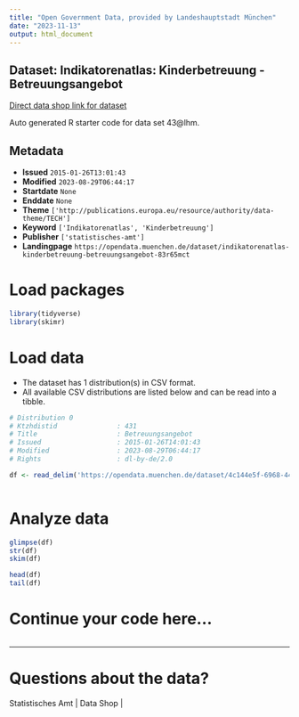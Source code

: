 ```yaml
---
title: "Open Government Data, provided by Landeshauptstadt München"
date: "2023-11-13"
output: html_document
---
```


## Dataset: Indikatorenatlas: Kinderbetreuung - Betreuungsangebot

[Direct data shop link for dataset](https://opendata.muenchen.de/dataset/indikatorenatlas-kinderbetreuung-betreuungsangebot-83r65mct)

Auto generated R starter code for data set 43@lhm.

## Metadata

- **Issued** `2015-01-26T13:01:43`
- **Modified** `2023-08-29T06:44:17`
- **Startdate** `None`
- **Enddate** `None`
- **Theme** `['http://publications.europa.eu/resource/authority/data-theme/TECH']`
- **Keyword** `['Indikatorenatlas', 'Kinderbetreuung']`
- **Publisher** `['statistisches-amt']`
- **Landingpage** `https://opendata.muenchen.de/dataset/indikatorenatlas-kinderbetreuung-betreuungsangebot-83r65mct`


# Load packages

```r

library(tidyverse)
library(skimr)

```

# Load data

-   The dataset has 1 distribution(s) in CSV format.
-   All available CSV distributions are listed below and can be read into a tibble.

```r

# Distribution 0
# Ktzhdistid               : 431
# Title                    : Betreuungsangebot
# Issued                   : 2015-01-26T14:01:43
# Modified                 : 2023-08-29T06:44:17
# Rights                   : dl-by-de/2.0

df <- read_delim('https://opendata.muenchen.de/dataset/4c144e5f-6968-44e9-896c-04f7d488111f/resource/007510f2-a282-4edb-b5a3-7608e52f74a9/download/indikat_kinderbetreuung_betreuungsangebot_280823.csv')



```

# Analyze data

```r

glimpse(df)
str(df)
skim(df)

head(df)
tail(df)

```

# Continue your code here...

```r

```

------------------------------------------------------------------------

# Questions about the data?

Statistisches Amt | Data Shop | 
